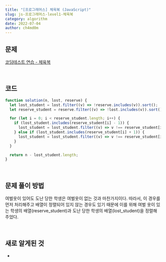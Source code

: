 ```yaml
---
title: "[프로그래머스] 체육복 (JavaScript)"
slug: js-프로그래머스-level1-체육복
category: algorithm
date: 2022-07-04
author: ch4md0m
---
```


## 문제

[코딩테스트 연습 - 체육복](https://school.programmers.co.kr/learn/courses/30/lessons/42862)

<br />

## 코드

```jsx
function solution(n, lost, reserve) {
  let lost_student = lost.filter((v) => !reserve.includes(v)).sort();
  let reserve_student = reserve.filter((v) => !lost.includes(v)).sort();

  for (let i = 0; i < reserve_student.length; i++) {
    if (lost_student.includes(reserve_student[i] - 1)) {
      lost_student = lost_student.filter((v) => v !== reserve_student[i] - 1);
    } else if (lost_student.includes(reserve_student[i] + 1)) {
      lost_student = lost_student.filter((v) => v !== reserve_student[i] + 1);
    }
  }

  return n - lost_student.length;
}
```

<br />

## 문제 풀이 방법

여벌옷이 있어도 도난 당한 학생은 여벌옷이 없는 것과 마찬가지이다. 따라서, 이 경우를 먼저 처리해주고 배열이 정렬되어 있지 않는 경우도 있기 때문에 이를 위해 여벌 옷이 있는 학생의 배열(reserve_student)과 도난 당한 학생의 배열(lost_student)을 정렬해 주었다.

<br />

## 새로 알게된 것

-
